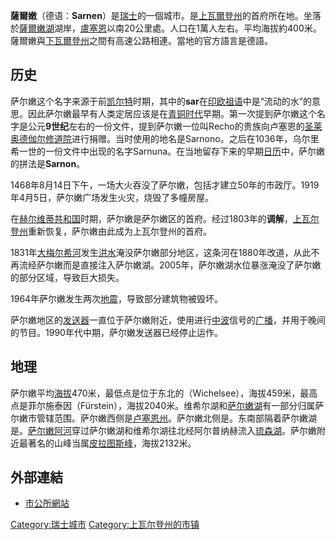 {{unreferenced|time=2021-8-29}}

{{瑞士城市|
城市名稱=薩爾嫩|
地圖檔名=Karte Schweiz.png|
標誌檔名=CHE Sarnen COA.svg|
像素=100px|
州=上瓦爾登州|
區=|
郵遞區號=6060-6061|
北緯=46°53'|
東經=8°14'|
海拔=|
面積=76|
人口=9,692|
統計時間 = 2004年12月底|
網址 = www.sarnen.ch|}}

'''薩爾嫩'''（德语：'''Sarnen'''）是[[瑞士|瑞士]]的一個城市。是[[上瓦爾登州|上瓦爾登州]]的首府所在地。坐落於[[薩爾嫩湖|薩爾嫩湖]]湖岸，[[盧塞恩|盧塞恩]]以南20公里處。人口在1萬人左右。平均海拔約400米。薩爾嫩與[[下瓦爾登州|下瓦爾登州]]之間有高速公路相連。當地的官方語言是德語。

== 历史 ==

萨尔嫩这个名字来源于前[[凯尔特人|凯尔特]]时期，其中的'''sar'''在[[原始印欧语|印欧祖语]]中是“流动的水”的意思。因此萨尔嫩最早有人类定居应该是在[[青铜时代|青铜时代]]早期。第一次提到萨尔嫩这个名字是公元'''9世纪'''左右的一份文件，提到萨尔嫩一位叫Recho的贵族向卢塞恩的[[圣莱奥德伽尔教堂|圣莱奥德伽尔修道院]]进行捐赠。当时使用的地名是Sarnono。之后在1036年，{{link-en|伦茨堡伯爵|Counts of Lenzburg}}乌尔里希一世的一份文件中出现的名字Sarnuna。在当地留存下来的早期[[日历|日历]]中，萨尔嫩的拼法是'''Sarnon'''。

1468年8月14日下午，一场大火吞没了萨尔嫩，包括才建立50年的市政厅。1919年4月5日，萨尔嫩广场发生火灾，烧毁了多幢房屋。

在[[赫尔维蒂共和国|赫尔维蒂共和国]]时期，萨尔嫩是{{link-en|瓦尔德施泰滕州|Canton of Waldstätten}}萨尔嫩区的首府。经过1803年的'''调解'''，[[上瓦尔登州|上瓦尔登州]]重新恢复，萨尔嫩由此成为上瓦尔登州的首府。

1831年[[大梅爾希河|大梅尔希河]]发生[[洪水|洪水]]淹没萨尔嫩部分地区，这条河在1880年改道，从此不再流经萨尔嫩而是直接注入萨尔嫩湖。2005年{{link-en|阿尔卑斯山洪灾|2005 European floods}}，萨尔嫩湖水位暴涨淹没了萨尔嫩的部分区域，导致巨大损失。

1964年萨尔嫩发生两次[[地震|地震]]，导致部分建筑物被毁坏。

萨尔嫩地区的[[发送器|发送器]]一直位于萨尔嫩附近，使用{{link-de|陡波束天线|Steilstrahlantenne}}进行[[中波|中波]]信号的[[广播|广播]]，并用于晚间的节目。1990年代中期，萨尔嫩发送器已经停止运作。

== 地理 ==

萨尔嫩平均[[海拔|海拔]]470米，最低点是位于东北的{{link-en|维希尔湖|Wichelsee}}（Wichelsee），海拔459米，最高点是菲尔施泰因（Fürstein），海拔2040米。维希尔湖和[[薩爾嫩湖|萨尔嫩湖]]有一部分归属萨尔嫩市管辖范围。萨尔嫩西侧是[[卢塞恩州|卢塞恩州]]。萨尔嫩北侧是{{link-en|阿尔普纳赫|Alpnach}}。东南部隔着萨尔嫩湖是{{link-en|萨赫塞恩|Sachseln}}。[[萨尔嫩阿河|萨尔嫩阿河]]穿过萨尔嫩湖和维希尔湖往北经阿尔普纳赫流入[[琉森湖|琉森湖]]。萨尔嫩附近最著名的山峰当属[[皮拉图斯峰|皮拉图斯峰]]，海拔2132米。

== 外部連結 ==
* [http://www.sarnen.ch 市公所網站] {{Wayback|url=http://www.sarnen.ch/ |date=20051103043041 }} {{de icon}}

{{Authority control}}
{{DEFAULTSORT:Sarnen}}
[[Category:瑞士城市|Category:瑞士城市]]
[[Category:上瓦尔登州的市镇|Category:上瓦尔登州的市镇]]